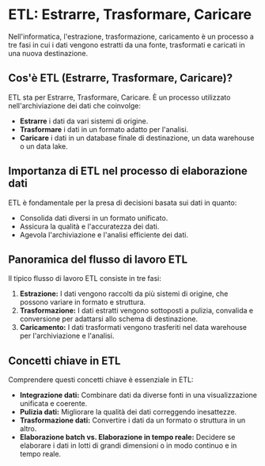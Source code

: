 # ETL: Estrarre, Trasformare, Caricare

Nell'informatica, l'estrazione, trasformazione, caricamento è un processo a tre fasi in cui i dati vengono estratti da una fonte, trasformati e caricati in una nuova destinazione.

## Cos'è ETL (Estrarre, Trasformare, Caricare)?

ETL sta per Estrarre, Trasformare, Caricare. È un processo utilizzato nell'archiviazione dei dati che coinvolge:

- **Estrarre** i dati da vari sistemi di origine.
- **Trasformare** i dati in un formato adatto per l'analisi.
- **Caricare** i dati in un database finale di destinazione, un data warehouse o un data lake.

## Importanza di ETL nel processo di elaborazione dati

ETL è fondamentale per la presa di decisioni basata sui dati in quanto:

- Consolida dati diversi in un formato unificato.
- Assicura la qualità e l'accuratezza dei dati.
- Agevola l'archiviazione e l'analisi efficiente dei dati.

## Panoramica del flusso di lavoro ETL

Il tipico flusso di lavoro ETL consiste in tre fasi:

1. **Estrazione:** I dati vengono raccolti da più sistemi di origine, che possono variare in formato e struttura.
2. **Trasformazione:** I dati estratti vengono sottoposti a pulizia, convalida e conversione per adattarsi allo schema di destinazione.
3. **Caricamento:** I dati trasformati vengono trasferiti nel data warehouse per l'archiviazione e l'analisi.

## Concetti chiave in ETL

Comprendere questi concetti chiave è essenziale in ETL:

- **Integrazione dati:** Combinare dati da diverse fonti in una visualizzazione unificata e coerente.
- **Pulizia dati:** Migliorare la qualità dei dati correggendo inesattezze.
- **Trasformazione dati:** Convertire i dati da un formato o struttura in un altro.
- **Elaborazione batch vs. Elaborazione in tempo reale:** Decidere se elaborare i dati in lotti di grandi dimensioni o in modo continuo e in tempo reale.